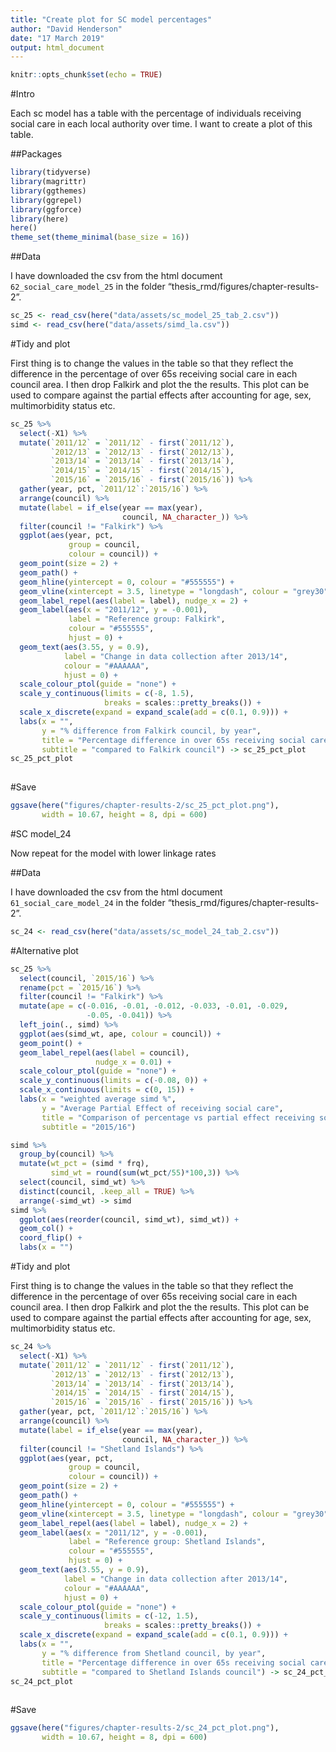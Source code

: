```yaml
---
title: "Create plot for SC model percentages"
author: "David Henderson"
date: "17 March 2019"
output: html_document
---
```


```r
knitr::opts_chunk$set(echo = TRUE)
```

#Intro

Each sc model has a table with the percentage of individuals receiving social care in each local authority over time. I want to create a plot of this table. 

##Packages

```r
library(tidyverse)
library(magrittr)
library(ggthemes)
library(ggrepel)
library(ggforce)
library(here)
here()
theme_set(theme_minimal(base_size = 16))
```

##Data

I have downloaded the csv from the html document `62_social_care_model_25` in the folder "thesis_rmd/figures/chapter-results-2".

```r
sc_25 <- read_csv(here("data/assets/sc_model_25_tab_2.csv"))
simd <- read_csv(here("data/assets/simd_la.csv")) 
```


#Tidy and plot

First thing is to change the values in the table so that they reflect the difference in the percentage of over 65s receiving social care in each council area. I then drop Falkirk and plot the the results. This plot can be used to compare against the partial effects after accounting for age, sex, multimorbidity status etc.  

```r
sc_25 %>%
  select(-X1) %>% 
  mutate(`2011/12` = `2011/12` - first(`2011/12`),
         `2012/13` = `2012/13` - first(`2012/13`),
         `2013/14` = `2013/14` - first(`2013/14`),
         `2014/15` = `2014/15` - first(`2014/15`),
         `2015/16` = `2015/16` - first(`2015/16`)) %>% 
  gather(year, pct, `2011/12`:`2015/16`) %>% 
  arrange(council) %>% 
  mutate(label = if_else(year == max(year),
                         council, NA_character_)) %>% 
  filter(council != "Falkirk") %>% 
  ggplot(aes(year, pct,
             group = council,
             colour = council)) +
  geom_point(size = 2) +
  geom_path() +
  geom_hline(yintercept = 0, colour = "#555555") +
  geom_vline(xintercept = 3.5, linetype = "longdash", colour = "grey30") +
  geom_label_repel(aes(label = label), nudge_x = 2) +
  geom_label(aes(x = "2011/12", y = -0.001),
             label = "Reference group: Falkirk",
             colour = "#555555",
             hjust = 0) +
  geom_text(aes(3.55, y = 0.9),
            label = "Change in data collection after 2013/14",
            colour = "#AAAAAA",
            hjust = 0) +
  scale_colour_ptol(guide = "none") +
  scale_y_continuous(limits = c(-8, 1.5),
                     breaks = scales::pretty_breaks()) +
  scale_x_discrete(expand = expand_scale(add = c(0.1, 0.9))) +
  labs(x = "",
       y = "% difference from Falkirk council, by year",
       title = "Percentage difference in over 65s receiving social care",
       subtitle = "compared to Falkirk council") -> sc_25_pct_plot
sc_25_pct_plot
  
```

#Save

```r
ggsave(here("figures/chapter-results-2/sc_25_pct_plot.png"),
       width = 10.67, height = 8, dpi = 600)
```

#SC model_24

Now repeat for the model with lower linkage rates

##Data

I have downloaded the csv from the html document `61_social_care_model_24` in the folder "thesis_rmd/figures/chapter-results-2".

```r
sc_24 <- read_csv(here("data/assets/sc_model_24_tab_2.csv"))
```

#Alternative plot

```r
sc_25 %>%
  select(council, `2015/16`) %>% 
  rename(pct = `2015/16`) %>% 
  filter(council != "Falkirk") %>% 
  mutate(ape = c(-0.016, -0.01, -0.012, -0.033, -0.01, -0.029,
                 -0.05, -0.041)) %>%
  left_join(., simd) %>% 
  ggplot(aes(simd_wt, ape, colour = council)) +
  geom_point() +
  geom_label_repel(aes(label = council), 
                   nudge_x = 0.01) +
  scale_colour_ptol(guide = "none") +
  scale_y_continuous(limits = c(-0.08, 0)) +
  scale_x_continuous(limits = c(0, 15)) +
  labs(x = "weighted average simd %",
       y = "Average Partial Effect of receiving social care",
       title = "Comparison of percentage vs partial effect receiving social care",
       subtitle = "2015/16") 
```


```r
simd %>%  
  group_by(council) %>% 
  mutate(wt_pct = (simd * frq),
         simd_wt = round(sum(wt_pct/55)*100,3)) %>% 
  select(council, simd_wt) %>% 
  distinct(council, .keep_all = TRUE) %>% 
  arrange(-simd_wt) -> simd
simd %>% 
  ggplot(aes(reorder(council, simd_wt), simd_wt)) +
  geom_col() +
  coord_flip() +
  labs(x = "")
```



#Tidy and plot

First thing is to change the values in the table so that they reflect the difference in the percentage of over 65s receiving social care in each council area. I then drop Falkirk and plot the the results. This plot can be used to compare against the partial effects after accounting for age, sex, multimorbidity status etc.  

```r
sc_24 %>%
  select(-X1) %>% 
  mutate(`2011/12` = `2011/12` - first(`2011/12`),
         `2012/13` = `2012/13` - first(`2012/13`),
         `2013/14` = `2013/14` - first(`2013/14`),
         `2014/15` = `2014/15` - first(`2014/15`),
         `2015/16` = `2015/16` - first(`2015/16`)) %>% 
  gather(year, pct, `2011/12`:`2015/16`) %>% 
  arrange(council) %>% 
  mutate(label = if_else(year == max(year),
                         council, NA_character_)) %>% 
  filter(council != "Shetland Islands") %>% 
  ggplot(aes(year, pct,
             group = council,
             colour = council)) +
  geom_point(size = 2) +
  geom_path() +
  geom_hline(yintercept = 0, colour = "#555555") +
  geom_vline(xintercept = 3.5, linetype = "longdash", colour = "grey30") +
  geom_label_repel(aes(label = label), nudge_x = 2) +
  geom_label(aes(x = "2011/12", y = -0.001),
             label = "Reference group: Shetland Islands",
             colour = "#555555",
             hjust = 0) +
  geom_text(aes(3.55, y = 0.9),
            label = "Change in data collection after 2013/14",
            colour = "#AAAAAA",
            hjust = 0) +
  scale_colour_ptol(guide = "none") +
  scale_y_continuous(limits = c(-12, 1.5),
                     breaks = scales::pretty_breaks()) +
  scale_x_discrete(expand = expand_scale(add = c(0.1, 0.9))) +
  labs(x = "",
       y = "% difference from Shetland council, by year",
       title = "Percentage difference in over 65s receiving social care",
       subtitle = "compared to Shetland Islands council") -> sc_24_pct_plot
sc_24_pct_plot
  
```

#Save

```r
ggsave(here("figures/chapter-results-2/sc_24_pct_plot.png"),
       width = 10.67, height = 8, dpi = 600)
```




